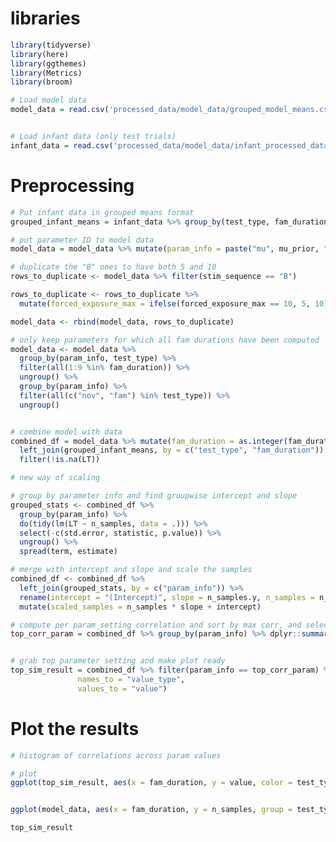 
# libraries
```r

library(tidyverse)
library(here)
library(ggthemes)
library(Metrics)
library(broom)

```

```r
# Load model data
model_data = read.csv('processed_data/model_data/grouped_model_means.csv')


# Load infant data (only test trials)
infant_data = read.csv('processed_data/model_data/infant_processed_data.csv') %>% filter(fam_or_test == 'test', !exclude)

```

# Preprocessing
```r

# Put infant data in grouped means format
grouped_infant_means = infant_data %>% group_by(test_type, fam_duration) %>% dplyr::summarize(LT = mean(LT))

# put parameter ID to model data
model_data = model_data %>% mutate(param_info = paste("mu", mu_prior, "v", v_prior, "a", alpha_prior, "b", beta_prior, "ep", epsilon, "expos", forced_exposure_max, sep = "_"))

# duplicate the "B" ones to have both 5 and 10
rows_to_duplicate <- model_data %>% filter(stim_sequence == "B")

rows_to_duplicate <- rows_to_duplicate %>%
  mutate(forced_exposure_max = ifelse(forced_exposure_max == 10, 5, 10))

model_data <- rbind(model_data, rows_to_duplicate)

# only keep parameters for which all fam durations have been computed
model_data <- model_data %>%
  group_by(param_info, test_type) %>%
  filter(all(1:9 %in% fam_duration)) %>%
  ungroup() %>%
  group_by(param_info) %>%
  filter(all(c("nov", "fam") %in% test_type)) %>%
  ungroup()



```



```r

# combine model with data
combined_df = model_data %>% mutate(fam_duration = as.integer(fam_duration)) %>%
  left_join(grouped_infant_means, by = c("test_type", "fam_duration")) %>%
  filter(!is.na(LT)) 

# new way of scaling

# group by parameter info and find groupwise intercept and slope
grouped_stats <- combined_df %>%
  group_by(param_info) %>%
  do(tidy(lm(LT ~ n_samples, data = .))) %>%
  select(-c(std.error, statistic, p.value)) %>%
  ungroup() %>%
  spread(term, estimate)

# merge with intercept and slope and scale the samples
combined_df <- combined_df %>%
  left_join(grouped_stats, by = c("param_info")) %>% 
  rename(intercept = "(Intercept)", slope = n_samples.y, n_samples = n_samples.x) %>% 
  mutate(scaled_samples = n_samples * slope + intercept)

# compute per param_setting correlation and sort by max corr, and select
top_corr_param = combined_df %>% group_by(param_info) %>% dplyr::summarize(corr = cor(scaled_samples, LT), rmse = rmse(LT, scaled_samples)) %>% arrange(desc(corr)) %>% pull(param_info) %>% first() 


# grab top parameter setting and make plot ready
top_sim_result = combined_df %>% filter(param_info == top_corr_param) %>% pivot_longer(cols = c("scaled_samples", "LT"), 
               names_to = "value_type", 
               values_to = "value")

```
# Plot the results
```r

# histogram of correlations across param values

# plot 
ggplot(top_sim_result, aes(x = fam_duration, y = value, color = test_type)) + geom_point(size = 2) + geom_line() + facet_grid(~value_type) + ylab('LT') + xlab('fam duration') + theme_classic(20) + scale_color_manual(values = c("blue", "red"))


ggplot(model_data, aes(x = fam_duration, y = n_samples, group = test_type, color + test_type)) + geom_point(aes(color = test_type)) + geom_line(aes(color = test_type)) + facet_wrap(vars(param_info), nrow = 2) + theme_classic(base_size = 10) + theme(strip.text.x = element_text(size = 4)) + scale_color_manual(values = c("blue", "red"))

top_sim_result

```
